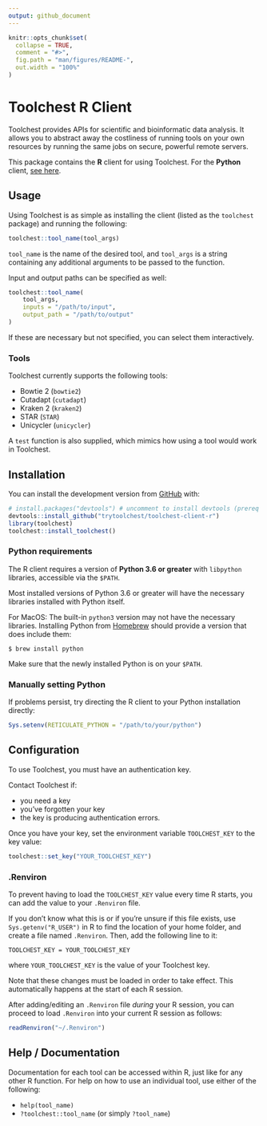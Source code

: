 ```yaml
---
output: github_document
---
```


<!-- README.md is generated from README.Rmd. Please edit that file -->

```r
knitr::opts_chunk$set(
  collapse = TRUE,
  comment = "#>",
  fig.path = "man/figures/README-",
  out.width = "100%"
)
```

# Toolchest R Client

<!-- badges: start -->
<!-- badges: end -->

Toolchest provides APIs for scientific and bioinformatic data analysis.
It allows you to abstract away the costliness of running tools on your
own resources by running the same jobs on secure, powerful remote servers.

This package contains the **R** client for using Toolchest. For the **Python** 
client, [see here](https://github.com/trytoolchest/toolchest-client-python).


## Usage

Using Toolchest is as simple as installing the client (listed as the `toolchest`
package) and running the following:

```r
toolchest::tool_name(tool_args)
```

`tool_name` is the name of the desired tool, and `tool_args` is a string 
containing any additional arguments to be passed to the function.

Input and output paths can be specified as well:

```r
toolchest::tool_name(
    tool_args,
    inputs = "/path/to/input",
    output_path = "/path/to/output"
)
```

If these are necessary but not specified, you can select them interactively.

### Tools

Toolchest currently supports the following tools:

- Bowtie 2 (`bowtie2`)
- Cutadapt (`cutadapt`)
- Kraken 2 (`kraken2`)
- STAR (`STAR`)
- Unicycler (`unicycler`)

A `test` function is also supplied, which mimics how using a tool would work in
Toolchest.

## Installation

You can install the development version from [GitHub](https://github.com/) with:

```r
# install.packages("devtools") # uncomment to install devtools (prereq package)
devtools::install_github("trytoolchest/toolchest-client-r")
library(toolchest)
toolchest::install_toolchest()
```

### Python requirements
The R client requires a version of **Python 3.6 or greater** with 
`libpython` libraries, accessible via the `$PATH`. 

Most installed versions of Python 3.6 or greater will have the necessary 
libraries installed with Python itself.

For MacOS: The built-in `python3` version may not have the necessary libraries.
Installing Python from [Homebrew](https://brew.sh/) should provide a version
that does include them:

```shell
$ brew install python
```

Make sure that the newly installed Python is on your `$PATH`.

### Manually setting Python
If problems persist, try directing the R client to your Python installation
directly:

```r
Sys.setenv(RETICULATE_PYTHON = "/path/to/your/python")
```
    
## Configuration

To use Toolchest, you must have an authentication key.

Contact Toolchest if:

- you need a key
- you've forgotten your key
- the key is producing authentication errors.

Once you have your key, set the environment variable `TOOLCHEST_KEY` to the key
value:

```r
toolchest::set_key("YOUR_TOOLCHEST_KEY")
```
    
### .Renviron    

To prevent having to load the `TOOLCHEST_KEY` value every time R starts, you
can add the value to your `.Renviron` file. 

If you don't know what this is or if you're unsure if this file exists, use 
`Sys.getenv("R_USER")` in R to find the location of your home folder, and create
a file named `.Renviron`. Then, add the following line to it:

```
TOOLCHEST_KEY = YOUR_TOOLCHEST_KEY
```

where `YOUR_TOOLCHEST_KEY` is the value of your Toolchest key.

Note that these changes must be loaded in order to take effect. This automatically
happens at the start of each R session. 

After adding/editing an `.Renviron` file _during_ your R session, you can
proceed to load `.Renviron` into your current R session as follows:

```r
readRenviron("~/.Renviron")
```

## Help / Documentation

Documentation for each tool can be accessed within R, just like for any other R 
function. 
For help on how to use an individual tool, use either of the following:

- `help(tool_name)`
- `?toolchest::tool_name` (or simply `?tool_name`)
